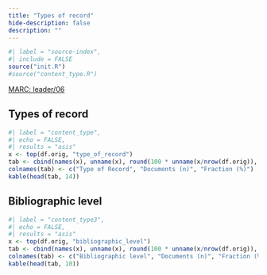 ```yaml
---
title: "Types of record"
hide-description: false
description: ""
---
```


```r
#| label = "source-index",
#| include = FALSE
source("init.R")
#source("content_type.R")
```

[MARC: leader/06](https://www.loc.gov/marc/bibliographic/bdleader.html)

## Types of record 

```r
#| label = "content_type",
#| echo = FALSE,
#| results = "asis"
x <- top(df.orig, "type_of_record")
tab <- cbind(names(x), unname(x), round(100 * unname(x/nrow(df.orig)), 1))
colnames(tab) <- c("Type of Record", "Documents (n)", "Fraction (%)")
kable(head(tab, 14))
```

<!-- Title count per type of record (note the log10 scale): -->

<!-- ```{r} -->
<!-- #| label = "content_type2", -->
<!-- #| echo = FALSE, -->
<!-- #| message = FALSE, -->
<!-- #| warning = FALSE, -->
<!-- #| fig.width = 11, -->
<!-- #| fig.height = 7 -->
<!-- top_plot(df.orig, "bibliographic_level", ntop = 10, log10 = TRUE) + labs(y = "Entries (n)") -->
<!-- ``` -->

## Bibliographic level 

```r
#| label = "content_type3",
#| echo = FALSE,
#| results = "asis"
x <- top(df.orig, "bibliographic_level")
tab <- cbind(names(x), unname(x), round(100 * unname(x/nrow(df.orig)), 1))
colnames(tab) <- c("Bibliographic level", "Documents (n)", "Fraction (%)")
kable(head(tab, 10))
```


<!-- ```{r} -->
<!-- #| label = "content_type4", -->
<!-- #| echo = FALSE, -->
<!-- #| message = FALSE, -->
<!-- #| warning = FALSE, -->
<!-- #| fig.width = 11, -->
<!-- #| fig.height = 7 -->
<!-- top_plot(df.orig, "bibliographic_level", ntop = 20, log10 = TRUE) + labs(y = "Entries (n)") -->
<!-- ``` -->